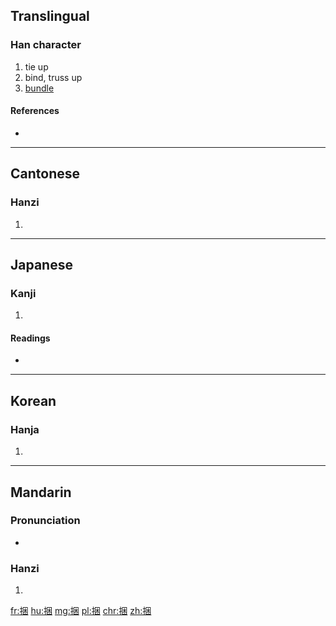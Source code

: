 {{also|綑}}
==Translingual==

===Han character===
{{Han char|rn=64|rad=手|as=07|sn=10|four=5600<sub>0</sub>|canj=手田木 (QWD)}}

# tie up
# bind, truss up
# [[bundle]]

====References====
* {{Han ref|kx=0433.070|dkj=12131|dj=0782.190|hdz=31882.050|uh=6346|ud=25414|bh=AEB9|bd=44729}}

----

==Cantonese==

===Hanzi===
{{yue-hanzi|jyut=kwan2|y=kwan2}}

# {{defn|lang=yue|sort=手07}}

----

==Japanese==

===Kanji===
{{ja-kanji|grade=|rs=手07}}

# {{defn|lang=ja|sort=手07}}

====Readings====
* {{ja-readings|on=[[こん]] (kon), [[ごん]] (gon)|kun=[[ととのえる]] (totonoeru)}}

----

==Korean==

===Hanja===
{{ko-hanja|hangeul=곤|eumhun=|rv=gon|mr=kon|y=kon}}

# {{defn|lang=ko|sort=手07}}

----

==Mandarin==

===Pronunciation===
* {{audio|Zh-kun.ogg|Audio|lang=cmn}}

===Hanzi===
{{cmn-hanzi|pin=[[kǔn]] ([[kun3]])|wg=k'un<sup>3</sup>}}

# {{defn|lang=cmn|sort=手07}}

[[fr:捆]]
[[hu:捆]]
[[mg:捆]]
[[pl:捆]]
[[chr:捆]]
[[zh:捆]]